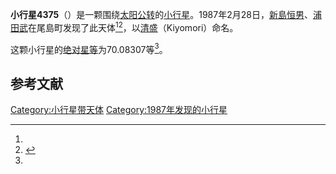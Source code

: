 {{Infobox planet
| bgcolour = #FFFFC0
| name = 4375 Kiyomori
| symbol = 
| image = 
| caption = 
| discovery = yes
| discovery_ref = 
| discoverer = [[新島恒男|新島恒男]]、[[浦田武|浦田武]]
| discovery_site = [[尾島町|尾島町]] 
| discovered = 1987年2月28日
| designations = yes
| mp_name = 
| named_after = 
| alt_names = 1987 DQ/ 1942 FC / 1970 GL2
| mp_category = [[主带小行星|主带小行星]]
| orbit_ref = <ref name="a">[http://ssd.jpl.nasa.gov/sbdb.cgi?sstr=4375 4375 Kiyomori] {{Wayback|url=http://ssd.jpl.nasa.gov/sbdb.cgi?sstr=4375 |date=20201124004958 }}，小行星數據庫瀏覽器（JPL Small-Body Database Browser）－[[美国国家航空航天局|美国国家航空航天局]]喷气推进实验室</ref>
| epoch = 2456400.5 (2013年4月18日更新)
| aphelion = {{convert|2.5336145|AU|km|3|abbr=on|lk=out}}
| perihelion = {{convert|2.0513845|AU|km|3|abbr=on}}
| semimajor = {{convert|2.2924995|AU|km|3|abbr=on}}
| eccentricity = 0.1051756
| period = 1267.833755 [[日|日]]<br />3.47[[儒略年|儒略年]]
| avg_speed = 
| inclination = 5.86177
| asc_node = 137.57102
| mean_anomaly = 
| arg_peri = 70.08307
| satellites = 
| physical_characteristics = yes
| dimensions = 
| mass = 
| density = 
| surface_grav = 
| escape_velocity = 
| sidereal_day = 
| axial_tilt = 
| pole_ecliptic_lat = 
| pole_ecliptic_lon = 
| albedo = 
| temperatures= 
| temp_name1 = 
| mean_temp_1 = 
| max_temp_1 = 
| temp_name2 = 
| max_temp_2 = 
| spectral_type = 
| abs_magnitude = 70.08307
}}

'''小行星4375'''（{{lang-en|4375 Kiyomori}}）是一颗围绕[[太阳|太阳]][[公转|公转]]的[[小行星|小行星]]。1987年2月28日，[[新島恒男|新島恒男]]、[[浦田武|浦田武]]在尾島町发现了此天体<ref name="a" /><ref>{{cite news|title=小行星列表|url=http://cfa-www.harvard.edu/iau/lists/NumberedMPs.txt|accessdate=2013-07-08|newspaper=哈佛大学|archive-date=2008-05-17|archive-url=https://web.archive.org/web/20080517010638/http://cfa-www.harvard.edu/iau/lists/NumberedMPs.txt|dead-url=no}}</ref>，以[[平清盛|清盛]]（Kiyomori）命名。

这颗小行星的[[绝对星等|绝对星等]]为70.08307等<ref name="a" />。

==参考文献==
{{reflist}}
{{Minor Planet Number|[[小行星4374|小行星4374]]|[[小行星4376|小行星4376]]}}

{{小天体}}

[[Category:小行星带天体|Category:小行星带天体]]
[[Category:1987年发现的小行星|Category:1987年发现的小行星]]

{{asteroid-stub}}